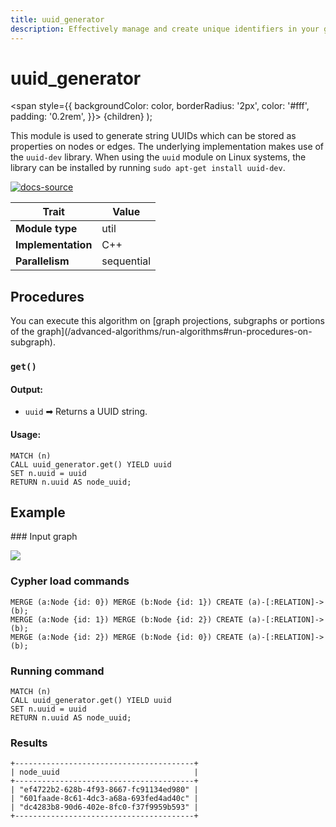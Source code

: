 ```yaml
---
title: uuid_generator
description: Effectively manage and create unique identifiers in your graph datasets with Memgraph's uuid_generator algorithm. Discover comprehensive documentation and expert instructions to learn how to use uuid_generator in your graphs.
---
```



# uuid_generator

  <span
    style={{
      backgroundColor: color,
      borderRadius: '2px',
      color: '#fff',
      padding: '0.2rem',
    }}>
    {children}
  </span>
);

This module is used to generate string UUIDs which can be stored as properties
on nodes or edges. The underlying implementation makes use of the `uuid-dev`
library. When using the `uuid` module on Linux systems, the library can be
installed by running `sudo apt-get install uuid-dev`.

[![docs-source](https://img.shields.io/badge/source-uuid-FB6E00?logo=github&style=for-the-badge)](https://github.com/memgraph/mage/blob/main/cpp/uuid_module/uuid_module.cpp)

| Trait               | Value                                                 |
| ------------------- | ----------------------------------------------------- |
| **Module type**     | util  |
| **Implementation**  | C++        |
| **Parallelism**     | sequential |

## Procedures

<Callout type="info">
You can execute this algorithm on [graph projections, subgraphs or portions of the graph](/advanced-algorithms/run-algorithms#run-procedures-on-subgraph).
</Callout>

### `get()`

#### Output:

* `uuid` ➡ Returns a UUID string.


#### Usage:
```cypher
MATCH (n)
CALL uuid_generator.get() YIELD uuid
SET n.uuid = uuid
RETURN n.uuid AS node_uuid;
```

## Example

<Steps>
### Input graph

![](/pages/advanced-algorithms/available-algorithms/uuid_generator/uuid-generator-1.png)

### Cypher load commands

```cypher
MERGE (a:Node {id: 0}) MERGE (b:Node {id: 1}) CREATE (a)-[:RELATION]->(b);
MERGE (a:Node {id: 1}) MERGE (b:Node {id: 2}) CREATE (a)-[:RELATION]->(b);
MERGE (a:Node {id: 2}) MERGE (b:Node {id: 0}) CREATE (a)-[:RELATION]->(b);
```

### Running command

```cypher
MATCH (n)
CALL uuid_generator.get() YIELD uuid
SET n.uuid = uuid
RETURN n.uuid AS node_uuid;
```

### Results

```plaintext
+----------------------------------------+
| node_uuid                              |
+----------------------------------------+
| "ef4722b2-628b-4f93-8667-fc91134ed980" |
| "601faade-8c61-4dc3-a68a-693fed4ad40c" |
| "dc4283b8-90d6-402e-8fc0-f37f9959b593" |
+----------------------------------------+
```
</Steps>

